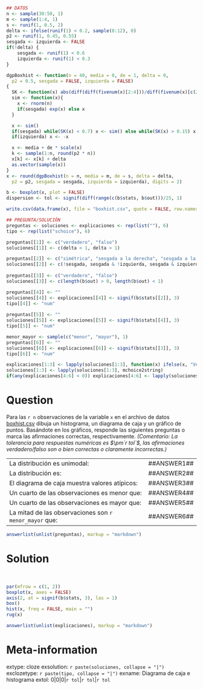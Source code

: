 ```r
## DATOS
n <- sample(30:50, 1)
m <- sample(1:4, 1)
s <- runif(1, 0.5, 2)
delta <- ifelse(runif(1) < 0.2, sample(8:12), 0)
p2 <- runif(1, 0.45, 0.55)
sesgada <- izquierda <- FALSE
if(!delta) {
    sesgada <- runif(1) < 0.6
    izquierda <- runif(1) < 0.3
}

dgpBoxhist <- function(n = 40, media = 0, de = 1, delta = 0,
  p2 = 0.5, sesgada = FALSE, izquierda = FALSE)
{
  SK <- function(x) abs(diff(diff(fivenum(x)[2:4]))/diff(fivenum(x)[c(2, 4)]))
  sim <- function(x){
    x <- rnorm(n)
    if(sesgada) exp(x) else x
  }

  x <- sim()
  if(sesgada) while(SK(x) < 0.7) x <- sim() else while(SK(x) > 0.15) x <- sim()
  if(izquierda) x <- -x

  x <- media + de * scale(x)
  k <- sample(1:n, round(p2 * n))
  x[k] <- x[k] + delta
  as.vector(sample(x))
}
x <- round(dgpBoxhist(n = n, media = m, de = s, delta = delta, 
  p2 = p2, sesgada = sesgada, izquierda = izquierda), digits = 2)

b <- boxplot(x, plot = FALSE)
dispersion <- tol <- signif(diff(range(c(b$stats, b$out)))/25, 1)

write.csv(data.frame(x), file = "boxhist.csv", quote = FALSE, row.names = FALSE)

## PREGUNTA/SOLUCIÓN
preguntas <- soluciones <- explicaciones <- rep(list(""), 6)
tipo <- rep(list("schoice"), 6)

preguntas[[1]] <- c("verdadero", "falso")
soluciones[[1]] <- c(delta < 1, delta > 1)

preguntas[[2]] <- c("simétrica", "sesgada a la derecha", "sesgada a la izquierda")
soluciones[[2]] <- c(!sesgada, sesgada & !izquierda, sesgada & izquierda) ## FIXME: !sesgada -> !sesgada | delta ?
    
preguntas[[3]] <- c("verdadero", "falso")
soluciones[[3]] <- c(length(b$out) > 0, length(b$out) < 1)

preguntas[[4]] <- ""
soluciones[[4]] <- explicaciones[[4]] <- signif(b$stats[[2]], 3)
tipo[[4]] <- "num"
    
preguntas[[5]] <- ""
soluciones[[5]] <- explicaciones[[5]] <- signif(b$stats[[4]], 3)
tipo[[5]] <- "num"

menor_mayor <- sample(c("menor", "mayor"), 1)
preguntas[[6]] <- ""
soluciones[[6]] <- explicaciones[[6]] <- signif(b$stats[[3]], 3)
tipo[[6]] <- "num"

explicaciones[1:3] <- lapply(soluciones[1:3], function(x) ifelse(x, "Verdadero", "Falso"))
soluciones[1:3] <- lapply(soluciones[1:3], mchoice2string)
if(any(explicaciones[4:6] < 0)) explicaciones[4:6] <- lapply(soluciones[4:6], function(x) paste("$", x, "$", sep = ""))
```


Question
========
Para las `r n` observaciones de la variable `x` en el archivo de datos
[boxhist.csv](boxhist.csv) dibuja un histograma, un diagrama de caja y un gráfico de puntos.
Basándote en los gráficos, responde las siguientes preguntas o marca las afirmaciones
correctas, respectivamente. _(Comentario: La tolerancia para respuestas numéricas es
$\pm`r tol`$, las afirmaciones verdadero/falso son o bien correctas o claramente incorrectas.)_

|                                                   |             |
|:--------------------------------------------------|:------------|
| La distribución es unimodal: 		            | ##ANSWER1## |
| La distribución es:  			            | ##ANSWER2## |
| El diagrama de caja muestra valores atípicos:	    | ##ANSWER3## |
| Un cuarto de las observaciones es menor que:      | ##ANSWER4## |
| Un cuarto de las observaciones es mayor que:      | ##ANSWER5## |
| La mitad de las observaciones son `r menor_mayor` que: | ##ANSWER6## |

```r
answerlist(unlist(preguntas), markup = "markdown")
```


Solution
========
\
```r
par(mfrow = c(1, 2))
boxplot(x, axes = FALSE)
axis(2, at = signif(b$stats, 3), las = 1)
box()
hist(x, freq = FALSE, main = "")
rug(x)
```

```r
answerlist(unlist(explicaciones), markup = "markdown")
```


Meta-information
================
extype: cloze
exsolution: `r paste(soluciones, collapse = "|")`
exclozetype: `r paste(tipo, collapse = "|")`
exname: Diagrama de caja e histograma
extol: 0|0|0|`r tol`|`r tol`|`r tol`